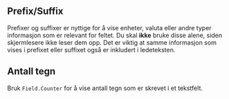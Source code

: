 

<Meta of={FieldStories} />

<Primary />
<Controls />


## Prefix/Suffix

Prefixer og suffixer er nyttige for å vise enheter, valuta eller andre typer informasjon som er relevant for feltet.
Du skal **ikke** bruke disse alene, siden skjermlesere ikke leser dem opp.
Det er viktig at samme informasjon som vises i prefixet eller suffixet også er inkludert i ledeteksten.

<Canvas of={FieldStories.Adornments} />

## Antall tegn

Bruk `Field.Counter` for å vise antall tegn som er skrevet i et tekstfelt.

<Canvas of={FieldStories.Counter} />
